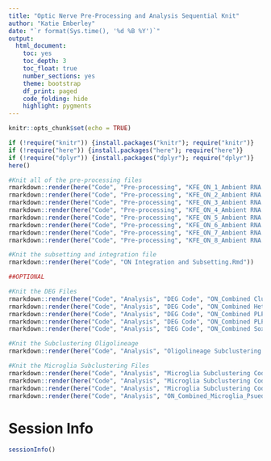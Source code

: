 ```yaml
---
title: "Optic Nerve Pre-Processing and Analysis Sequential Knit"
author: "Katie Emberley"
date: "`r format(Sys.time(), '%d %B %Y')`"
output:
  html_document: 
    toc: yes
    toc_depth: 3
    toc_float: true
    number_sections: yes
    theme: bootstrap
    df_print: paged
    code_folding: hide
    highlight: pygments
---
```


```r
knitr::opts_chunk$set(echo = TRUE)
```

```r

if (!require("knitr")) {install.packages("knitr"); require("knitr")}
if (!require("here")) {install.packages("here"); require("here")}
if (!require("dplyr")) {install.packages("dplyr"); require("dplyr")}
here()
```

```r
#Knit all of the pre-processing files
rmarkdown::render(here("Code", "Pre-processing", "KFE_ON_1_Ambient RNA Filtering and DF.Rmd"))
rmarkdown::render(here("Code", "Pre-processing", "KFE_ON_2_Ambient RNA Filtering and DF.Rmd"))
rmarkdown::render(here("Code", "Pre-processing", "KFE_ON_3_Ambient RNA Filtering and DF.Rmd"))
rmarkdown::render(here("Code", "Pre-processing", "KFE_ON_4_Ambient RNA Filtering and DF.Rmd"))
rmarkdown::render(here("Code", "Pre-processing", "KFE_ON_5_Ambient RNA Filtering and DF.Rmd"))
rmarkdown::render(here("Code", "Pre-processing", "KFE_ON_6_Ambient RNA Filtering and DF.Rmd"))
rmarkdown::render(here("Code", "Pre-processing", "KFE_ON_7_Ambient RNA Filtering and DF.Rmd"))
rmarkdown::render(here("Code", "Pre-processing", "KFE_ON_8_Ambient RNA Filtering and DF.Rmd"))

#Knit the subsetting and integration file
rmarkdown::render(here("Code", "ON Integration and Subsetting.Rmd"))

##OPTIONAL

#Knit the DEG Files
rmarkdown::render(here("Code", "Analysis", "DEG Code", "ON_Combined Cluster Defining DEGs.Rmd"))
rmarkdown::render(here("Code", "Analysis", "DEG Code", "ON_Combined Het vs Control DEGs.Rmd"))
rmarkdown::render(here("Code", "Analysis", "DEG Code", "ON_Combined PLP Cre DEGs.Rmd"))
rmarkdown::render(here("Code", "Analysis", "DEG Code", "ON_Combined PLP Cre vs Sox10 Cre DEGs.Rmd"))
rmarkdown::render(here("Code", "Analysis", "DEG Code", "ON_Combined Sox10 Cre DEGs.Rmd"))

#Knit the Subclustering Oligolineage
rmarkdown::render(here("Code", "Analysis", "Oligolineage Subclustering Code", "ON_Combined_Oligos.Rmd"))

#Knit the Microglia Subclustering Files
rmarkdown::render(here("Code", "Analysis", "Microglia Subclustering Code", "ON_Combined_Microglia.Rmd"))
rmarkdown::render(here("Code", "Analysis", "Microglia Subclustering Code", "ON_Combined_Microglia_DEGs.Rmd"))
rmarkdown::render(here("Code", "Analysis", "Microglia Subclustering Code", "ON_Combined_Microglia_DEG_Pathways Analysis.Rmd"))
rmarkdown::render(here("Code", "Analysis", "ON_Combined_Microglia_Psuedolineage Analysis.Rmd"))
```


# Session Info
```r
sessionInfo()
```


  